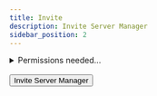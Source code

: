 ```yaml
---
title: Invite
description: Invite Server Manager
sidebar_position: 2
---
```



<details>
<summary>Permissions needed...</summary>
Server Manager needs the following permisisons in order to operate properly:
> - Manage Server

> - Manage Roles

> - Manage Channels

> - **Kick Members**

> - **Ban Members**

> - Manage Nicknames

> - **Manage Webhooks**

> - View Audit Log

> - **Read Messages**

> - **Moderate Members**

> - **Send Messages**

> - Send Messages in Threads

> - Create Public Threads

> - Create Private Threads

> - Manage Messages

> - Manage Threads

> - **Embed links**

> - **Attach Files**

> - **Read Message History**

> - Mention @everyone, @here, and all Roles (for ping configurations)

> - **Add Reactions**

> - **Use External Emojis**

> - **`Use Application Commands`**

</details>
<br/>

<div className="pyc-hero__actions">
  <Button link="https://discord.com/api/oauth2/authorize?client_id=999132132754600016&permissions=1497736146166&scope=bot%20applications.commands&redirect_uri=https://servermanagerbot.ml/docs&response_type=code">Invite Server Manager</Button>
</div>
<br />


